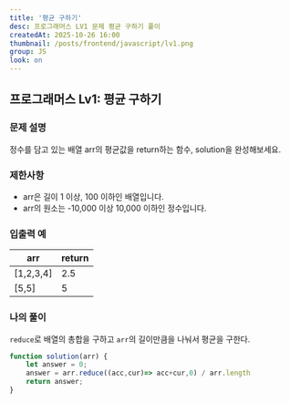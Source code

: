 ```yaml
---
title: '평균 구하기'
desc: 프로그래머스 LV1 문제 평균 구하기 풀이
createdAt: 2025-10-26 16:00
thumbnail: /posts/frontend/javascript/lv1.png
group: JS
look: on
---
```


## 프로그래머스 Lv1: 평균 구하기

### 문제 설명
정수를 담고 있는 배열 arr의 평균값을 return하는 함수, solution을 완성해보세요.

### 제한사항
- arr은 길이 1 이상, 100 이하인 배열입니다.
- arr의 원소는 -10,000 이상 10,000 이하인 정수입니다.

### 입출력 예

| arr   | return |
| --- | ------ |
| [1,2,3,4] | 2.5      |
| [5,5] | 5     |

### 나의 풀이

`reduce`로 배열의 총합을 구하고 `arr`의 길이만큼을 나눠서 평균을 구한다.

```javascript showLineNumbers
function solution(arr) {
    let answer = 0;
    answer = arr.reduce((acc,cur)=> acc+cur,0) / arr.length
    return answer;
}
```